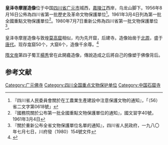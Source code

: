 {{msg:四川省文物保護單位
|名稱 = 皇澤寺摩岩造像
|編號 = 16
|圖片 = 
|級別 = S01
|分類 = 
|時代 = [[唐代|唐代]]
|地点 = [[四川省|四川省]][[綿陽專區|綿陽專區]][[廣元縣|廣元縣]]城西[[嘉陵江|嘉陵江]]西岸
|坐標 =
|登錄 = 1956年8月16日
}}
{{msg:四川省文物保護單位
|名稱 = 皇澤寺摩崖造像
|編號 = 43
|圖片 = 皇泽寺摩崖造像照片.JPG
|級別 = 101
|分類 = 
|時代 = 唐
|地点 = [[四川省|四川省]][[廣元縣|廣元縣]]
|坐標 = {{coord|32|26|28|N|105|48|40|E}}
|登錄 = 1961年3月4日
}}
{{msg:四川省文物保護單位
|名稱 = 皇澤寺摩崖造像
|編號 = 37
|圖片 = 
|級別 = S1
|分類 = 
|時代 = [[唐代|唐代]]
|地点 = [[四川省|四川省]][[廣元縣|廣元縣]]
|坐標 =
|登錄 = 1980年7月7日
}}
'''皇泽寺摩崖造像'''位于中国[[四川省|四川省]][[广元市|广元市]]城西，[[嘉陵江|嘉陵江]]西岸，乌龙山脚下。1956年8月16日公佈為四川省第一批歷史及革命文物保護單位<ref>『四川省人民委員會關於在工農業生產建設中注意保護文物的通知』，「（56）省二文字第0618號」</ref>。1961年3月4日列為第一批全國重點文物保護單位<ref>『國務院關於公布第一批全國重點文物保護單位的通知』，國文習字40號，1961年3月4日</ref>。1980年7月7日重新公佈為四川省第一批文物保護單位<ref>『關於重新公布全省文物保護單位名單的通知』，四川省人民政府，一九八〇年七月七日，川府發（1980）154號文件</ref>。

皇泽寺摩崖造像与敦煌[[莫高窟|莫高窟]]相似，均为先开窟，后建寺。造像始凿于[[北周|北周]]，盛于[[唐朝|唐代]]。现存龛窟50个，大窟6个，造像千余尊。<ref>{{Cite book |title=全国重点文物保护单位·第一至第五批·第Ⅲ卷 |publisher=文物出版社 |year=2004 |isbn=7-5010-1525-2 |pages=121 }}</ref>

[[隋文帝|隋文帝]]第四子蜀王[[楊秀|楊秀]]曾在此開龕造像，傳說造成之后將自己的像塑于佛像背后。

==参考文献==
{{reflist}}
{{四川全国重点文物保护单位}}
{{中國石窟}}
[[Category:广元佛寺|Category:广元佛寺]]
[[Category:四川全国重点文物保护单位|Category:四川全国重点文物保护单位]]
[[Category:中国石窟寺|Category:中国石窟寺]]